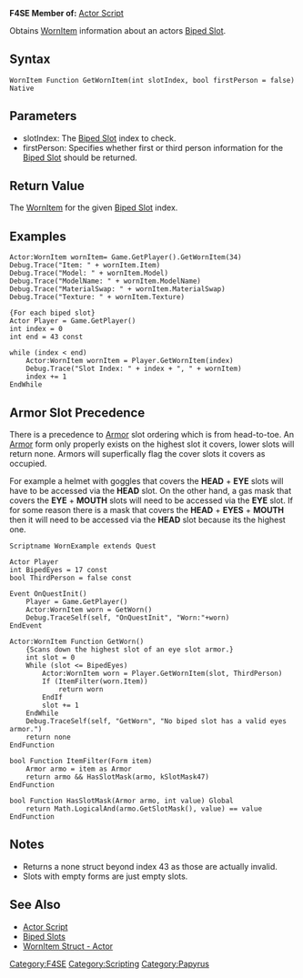 '''F4SE Member of:''' [[Actor Script]]
{{Template:Papyrus:RequiredF4SE|version=0.2.0}}

Obtains [[WornItem Struct - Actor|WornItem]] information about an actors [[Biped Slots|Biped Slot]].

== Syntax ==
<source lang="papyrus">
WornItem Function GetWornItem(int slotIndex, bool firstPerson = false) Native
</source>

== Parameters ==
*slotIndex: The [[Biped Slots|Biped Slot]] index to check.
*firstPerson: Specifies whether first or third person information for the [[Biped Slots|Biped Slot]] should be returned.

== Return Value ==
The [[WornItem Struct - Actor|WornItem]] for the given [[Biped Slots|Biped Slot]] index.

== Examples ==
<source lang="papyrus">
Actor:WornItem wornItem= Game.GetPlayer().GetWornItem(34)
Debug.Trace("Item: " + wornItem.Item)
Debug.Trace("Model: " + wornItem.Model)
Debug.Trace("ModelName: " + wornItem.ModelName)
Debug.Trace("MaterialSwap: " + wornItem.MaterialSwap)
Debug.Trace("Texture: " + wornItem.Texture)
</source>

<source lang="papyrus">
{For each biped slot}
Actor Player = Game.GetPlayer()
int index = 0
int end = 43 const

while (index < end)
    Actor:WornItem wornItem = Player.GetWornItem(index)
    Debug.Trace("Slot Index: " + index + ", " + wornItem)
    index += 1
EndWhile
</source>

== Armor Slot Precedence ==
There is a precedence to [[Armor]] slot ordering which is from head-to-toe.
An [[Armor]] form only properly exists on the highest slot it covers, lower slots will return none.
Armors will superfically flag the cover slots it covers as occupied.

For example a helmet with goggles that covers the '''HEAD''' + '''EYE''' slots will have to be accessed via the '''HEAD''' slot.
On the other hand, a gas mask that covers the '''EYE''' + '''MOUTH''' slots will need to be accessed via the '''EYE''' slot.
If for some reason there is a mask that covers the '''HEAD''' + '''EYES''' + '''MOUTH''' then it will need to be accessed via the '''HEAD''' slot because its the highest one.

<source lang="papyrus">
Scriptname WornExample extends Quest

Actor Player
int BipedEyes = 17 const
bool ThirdPerson = false const

Event OnQuestInit()
	Player = Game.GetPlayer()
	Actor:WornItem worn = GetWorn()
	Debug.TraceSelf(self, "OnQuestInit", "Worn:"+worn)
EndEvent

Actor:WornItem Function GetWorn()
	{Scans down the highest slot of an eye slot armor.}
	int slot = 0
	While (slot <= BipedEyes)
		Actor:WornItem worn = Player.GetWornItem(slot, ThirdPerson)
		If (ItemFilter(worn.Item))
			return worn
		EndIf
		slot += 1
	EndWhile
	Debug.TraceSelf(self, "GetWorn", "No biped slot has a valid eyes armor.")
	return none
EndFunction

bool Function ItemFilter(Form item)
	Armor armo = item as Armor
	return armo && HasSlotMask(armo, kSlotMask47)
EndFunction

bool Function HasSlotMask(Armor armo, int value) Global
	return Math.LogicalAnd(armo.GetSlotMask(), value) == value
EndFunction

</source>

== Notes ==
*Returns a none struct beyond index 43 as those are actually invalid.
*Slots with empty forms are just empty slots.

== See Also ==
*[[Actor Script]]
*[[Biped Slots]]
*[[WornItem Struct - Actor]]


[[Category:F4SE]]
[[Category:Scripting]]
[[Category:Papyrus]]